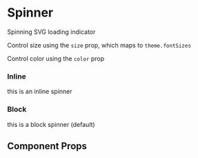 
<Meta title="Components/Spinner" component={Spinner} />

# Spinner

Spinning SVG loading indicator

<Preview withToolbar>
  <Story name="default">
    <Spinner />
  </Story>
</Preview>

Control size using the `size` prop, which maps to `theme.fontSizes`

<Preview>
  <Story name="sizing">
    <Flex alignItems="center">
      <Spinner size="displayXLarge" mr={2} />
      <Spinner size="displayLarge" mr={2} />
      <Spinner size="displayMedium" mr={2} />
      <Spinner size="displaySmall" mr={2} />
    </Flex>
  </Story>
</Preview>

Control color using the `color` prop

<Preview>
  <Story name="color">
    <Spinner color="primary.base" p={4} block={false} size="displaySmall" />
  </Story>
</Preview>

### Inline

<Preview withSource="open">
  <Story name="inline">
    <Text>
      this is an inline <Spinner block={false} /> spinner
    </Text>
  </Story>
</Preview>

### Block

<Preview withSource="open">
  <Story name="block">
    <Text>
      this is a block <Spinner block p={3} /> spinner (default)
    </Text>
  </Story>
</Preview>

## Component Props

<Props of={Spinner} />

